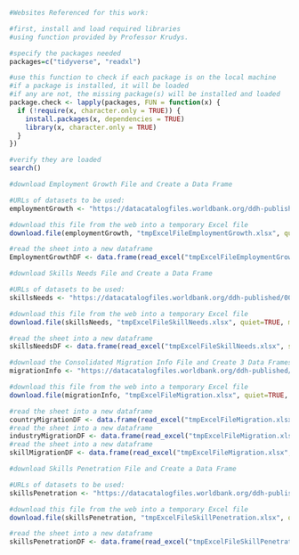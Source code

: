 ```r
#Websites Referenced for this work:
```


```r
#first, install and load required libraries
#using function provided by Professor Krudys.

#specify the packages needed
packages=c("tidyverse", "readxl")

#use this function to check if each package is on the local machine
#if a package is installed, it will be loaded
#if any are not, the missing package(s) will be installed and loaded
package.check <- lapply(packages, FUN = function(x) {
  if (!require(x, character.only = TRUE)) {
    install.packages(x, dependencies = TRUE)
    library(x, character.only = TRUE)
  }
})

#verify they are loaded
search()
```

```r
#download Employment Growth File and Create a Data Frame

#URLs of datasets to be used:
employmentGrowth <- "https://datacatalogfiles.worldbank.org/ddh-published/0038045/DR0046261/public_use-industry-employment-growth.xlsx?versionId=2023-01-19T09:28:51.4382607Z"

#download this file from the web into a temporary Excel file
download.file(employmentGrowth, "tmpExcelFileEmploymentGrowth.xlsx", quiet=TRUE, mode="wb")

#read the sheet into a new dataframe
EmploymentGrowthDF <- data.frame(read_excel("tmpExcelFileEmploymentGrowth.xlsx", sheet = "Growth from Industry Transition"))
```

```r
#download Skills Needs File and Create a Data Frame

#URLs of datasets to be used:
skillsNeeds <- "https://datacatalogfiles.worldbank.org/ddh-published/0038027/DR0046191/public_use-industry-skills-needs.xlsx?versionId=2023-01-19T03:44:21.4528001Z"

#download this file from the web into a temporary Excel file
download.file(skillsNeeds, "tmpExcelFileSkillNeeds.xlsx", quiet=TRUE, mode="wb")

#read the sheet into a new dataframe
skillsNeedsDF <- data.frame(read_excel("tmpExcelFileSkillNeeds.xlsx", sheet = "Industry Skills Needs"))
```

```r
#download the Consolidated Migration Info File and Create 3 Data Frames
migrationInfo <- "https://datacatalogfiles.worldbank.org/ddh-published/0038044/DR0046256/public_use-talent-migration.xlsx?versionId=2024-02-13T16:57:39.2869535Z"

#download this file from the web into a temporary Excel file
download.file(migrationInfo, "tmpExcelFileMigration.xlsx", quiet=TRUE, mode="wb")

#read the sheet into a new dataframe
countryMigrationDF <- data.frame(read_excel("tmpExcelFileMigration.xlsx", sheet = "Country Migration"))
#read the sheet into a new dataframe
industryMigrationDF <- data.frame(read_excel("tmpExcelFileMigration.xlsx", sheet = "Industry Migration"))
#read the sheet into a new dataframe
skillMigrationDF <- data.frame(read_excel("tmpExcelFileMigration.xlsx", sheet = "Skill Migration"))
```

```r
#download Skills Penetration File and Create a Data Frame

#URLs of datasets to be used:
skillsPenetration <- "https://datacatalogfiles.worldbank.org/ddh-published/0038027/DR0046192/public_use-skill-penetration.xlsx?versionId=2023-01-19T03:44:28.0600027Z"

#download this file from the web into a temporary Excel file
download.file(skillsPenetration, "tmpExcelFileSkillPenetration.xlsx", quiet=TRUE, mode="wb")

#read the sheet into a new dataframe
skillsPenetrationDF <- data.frame(read_excel("tmpExcelFileSkillPenetration.xlsx", sheet = "Skill Penetration"))
```
